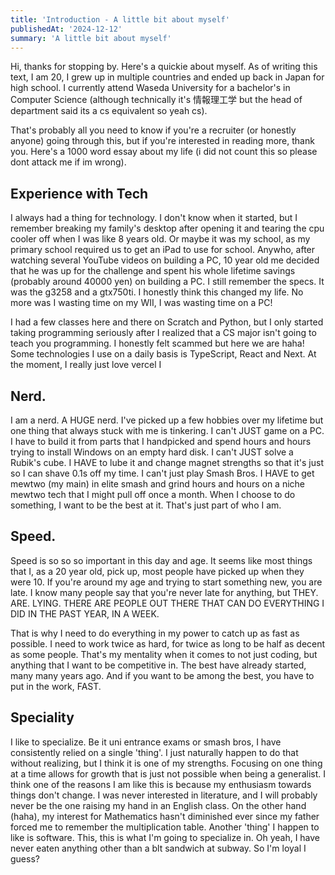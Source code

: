 ```yaml
---
title: 'Introduction - A little bit about myself'
publishedAt: '2024-12-12'
summary: 'A little bit about myself'
---
```


Hi, thanks for stopping by. Here's a quickie about myself. As of writing this text, I am 20, I grew up in multiple countries
and ended up back in Japan for high school. I currently attend Waseda University for a bachelor's
in Computer Science (although technically it's 情報理工学 but the head of department said its a cs equivalent so yeah cs).

That's probably all you need to know if you're a recruiter (or honestly anyone) going through this, but if you're interested in reading more, thank you. Here's a
1000 word essay about my life (i did not count this so please dont attack me if im wrong).

## Experience with Tech

I always had a thing for technology. I don't know when it started, but I remember breaking my family's desktop after opening it
and tearing the cpu cooler off when I was like 8 years old. Or maybe it was my school, as my primary school required us to get an iPad
to use for school. Anywho, after watching several YouTube videos on building a PC, 10 year old me decided that he was up for the
challenge and spent his whole lifetime savings (probably around 40000 yen) on building a PC. I still remember the specs. It was the
g3258 and a gtx750ti. I honestly think this changed my life. No more was I wasting time on my WII, I was wasting time on a PC!

I had a few classes here and there on Scratch and Python, but I only started taking programming seriously after I realized
that a CS major isn't going to teach you programming. I honestly felt scammed but here we are haha! Some technologies I use
on a daily basis is TypeScript, React and Next. At the moment, I really just love vercel I


## Nerd.

I am a nerd. A HUGE nerd. I've picked up a few hobbies over my lifetime but one thing that always stuck with me is tinkering.
I can't JUST game on a PC. I have to build it from parts that I handpicked and spend hours and hours trying to install Windows on an empty hard disk.
I can't JUST solve a Rubik's cube. I HAVE to lube it and change magnet strengths so that it's just so I can shave 0.1s off my time. I can't
just play Smash Bros. I HAVE to get mewtwo (my main) in elite smash and grind hours and hours on a niche mewtwo tech that
I might pull off once a month. When I choose to do something, I want to be the best at it. That's just part of who I am.

## Speed.

Speed is so so so important in this day and age. It seems like most things that I, as a 20 year old, pick up, most people have picked up
when they were 10. If you're around my age and trying to start something new, you are late. I know many people say that you're never
late for anything, but THEY. ARE. LYING. THERE ARE PEOPLE OUT THERE THAT CAN DO EVERYTHING I DID IN THE PAST YEAR, IN A WEEK.

That is why I need to do everything in my power to catch up as fast as possible. I need to work twice as hard, for twice as long to be half as decent
as some people. That's my mentality when it comes to not just coding, but anything that I want to be competitive in. The best have already
started, many many years ago. And if you want to be among the best, you have to put in the work, FAST.

## Speciality

I like to specialize. Be it uni entrance exams or smash bros, I have consistently relied on a single 'thing'.
I just naturally happen to do that without realizing, but I think it is one of my strengths. Focusing on one thing at a
time allows for growth that is just not possible when being a generalist. I think one of the reasons I am like this is because
my enthusiasm towards things don't change. I was never interested in literature, and I will probably never be the one raising
my hand in an English class. On the other hand (haha), my interest for Mathematics hasn't diminished ever since my father forced me to remember the multiplication table.
Another 'thing' I happen to like is software. This, this is what I'm going to specialize in.
Oh yeah, I have never eaten anything other than a blt sandwich at subway. So I'm loyal I guess?